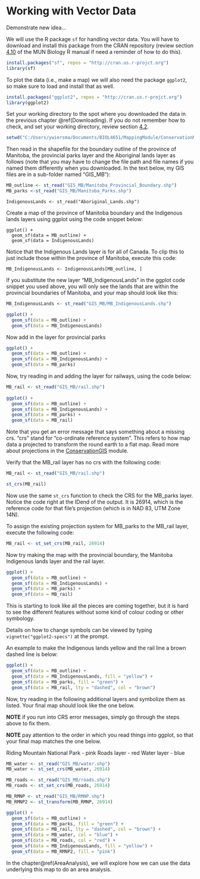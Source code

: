 # Working with Vector Data {#Vectors}

Demonstrate new idea...

We will use the R package ```sf``` for handling vector data. You will have to download and install this package from the CRAN repository (review section [4.10](https://ahurford.github.io/quant-guide-all-courses/rintro.html#r-packages) of the MUN Biology R manual if need a reminder of how to do this).

```r
install.packages("sf", repos = "http://cran.us.r-projct.org")
library(sf) 
```

To plot the data (i.e., make a map) we will also need the package ```ggplot2```, so make sure to load and install that as well.

```r
install.packages("ggplot2", repos = "http://cran.us.r-projct.org")
library(ggplot2)
```


Set your working directory to the spot where you downloaded the data in the previous chapter \@ref(Downloading). If you do not remember how to check, and set your working directory, review section [4.2](https://ahurford.github.io/quant-guide-all-courses/rintro.html#working-directory).

```r
setwd("C:/Users/ywiersma/Documents/BIOL4651/MappingModule/ConservationMappingModule")
```

Then read in the shapefile for the boundary outline of the province of Manitoba, the provincial parks layer and the Aboriginal lands layer as follows (note that you may have to change the file path and file names if you named them differently when you downloaded. In the text below, my GIS files are in a sub-folder named "GIS_MB"):

```r
MB_outline <- st_read("GIS_MB/Manitoba_Provincial_Boundary.shp")
MB_parks <-st_read("GIS_MB/Manitoba_Parks.shp")
```

```IndigenousLands <- st_read("Aboriginal_Lands.shp")```

Create a map of the province of Manitoba boundary and the Indigenous lands layers using ggplot using the code snippet below:

```
ggplot() +
  geom_sf(data = MB_outline) + 
  geom_sf(data = IndigenousLands)
```

Notice that the Indigenous Lands layer is for all of Canada. To clip this to just include those within the province of Manitoba, execute this code:

```
MB_IndigenousLands <- IndigenousLands[MB_outline, ]
```

If you substitute the new layer "MB_IndigenousLands" in the ggplot code snippet you used above, you will only see the lands that are within the provincial boundaries of Manitoba, and your map should look like this: 

```r
MB_IndigenousLands <- st_read("GIS_MB/MB_IndigenousLands.shp")
```


```r
ggplot() +
  geom_sf(data = MB_outline) + 
  geom_sf(data = MB_IndigenousLands)
```

Now add in the layer for provincial parks

```r
ggplot() +
  geom_sf(data = MB_outline) + 
  geom_sf(data = MB_IndigenousLands) + 
  geom_sf(data = MB_parks)
```

Now, try reading in and adding the layer for railways, using the code below:

```r
MB_rail <- st_read("GIS_MB/rail.shp")
  
ggplot() +
  geom_sf(data = MB_outline) + 
  geom_sf(data = MB_IndigenousLands) +
  geom_sf(data = MB_parks) +
  geom_sf(data = MB_rail)
```

Note that you get an error message that says something about a missing crs. "crs" stand for "co-ordinate reference system". This refers to how map data a projected to transform the round earth to a flat map. Read more about projections in the [ConservationGIS](https://nlboreal.github.io/ConservationGIS/projections.html) module.

Verify that the MB_rail layer has no crs with the following code:

```r
MB_rail <- st_read("GIS_MB/rail.shp")
```

```r
st_crs(MB_rail)
```

Now use the same ```st_crs``` function to check the CRS for the MB_parks layer. Notice the code right at the IDend of the output. It is 26914, which is the reference code for that file's projection (which is in NAD 83, UTM Zone 14N).

To assign the existing projection system for MB_parks to the MB_rail layer, execute the following code:

```r
MB_rail <- st_set_crs(MB_rail, 26914)
```

Now try making the map with the provincial boundary, the Manitoba Indigenous lands layer and the rail layer.

```r
ggplot() +
  geom_sf(data = MB_outline) + 
  geom_sf(data = MB_IndigenousLands) +
  geom_sf(data = MB_parks) +
  geom_sf(data = MB_rail)
```

This is starting to look like all the pieces are coming together, but it is hard to see the different features without some kind of colour coding or other symbology.

Details on how to change symbols can be viewed by typing ```vignette("ggplot2-specs")``` at the prompt. 


An example to make the Indigenous lands yellow and the rail line a brown dashed line is below:

```r
ggplot() +
  geom_sf(data = MB_outline) + 
  geom_sf(data = MB_IndigenousLands, fill = "yellow") + 
  geom_sf(data = MB_parks, fill = "green") +
  geom_sf(data = MB_rail, lty = "dashed", col = "brown")
```

Now, try reading in the following additional layers and symbolize them as listed. Your final map should look like the one below. 

**NOTE** if you run into CRS error messages, simply go through the steps above to fix them.

**NOTE** pay attention to the order in which you read things into ggplot, so that your final map matches the one below.

Riding Mountain National Park - pink
Roads layer - red
Water layer - blue

```r
MB_water <- st_read("GIS_MB/water.shp")
MB_water <- st_set_crs(MB_water, 26914)

MB_roads <- st_read("GIS_MB/roads.shp")
MB_roads <- st_set_crs(MB_roads, 26914)

MB_RMNP <- st_read("GIS_MB/RMNP.shp")
MB_RMNP2 <- st_transform(MB_RMNP, 26914)
```

```r
ggplot() +
  geom_sf(data = MB_outline) + 
  geom_sf(data = MB_parks, fill = "green") + 
  geom_sf(data = MB_rail, lty = "dashed", col = "brown") +
  geom_sf(data = MB_water, col = "blue") +
  geom_sf(data = MB_roads, col = "red") + 
  geom_sf(data = MB_IndigenousLands, fill = "yellow") + 
  geom_sf(data = MB_RMNP2, fill = "pink")
```

In the  chapter\@ref(AreaAnalysis), we will explore how we can use the data underlying this map to do an area analysis.
